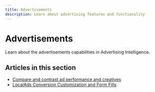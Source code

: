 ```yaml
---
title: Advertisements
description: Learn about advertising features and functionality
---
```


# Advertisements

Learn about the advertisements capabilities in Advertising Intelligence.

## Articles in this section

- [Compare and contrast ad performance and creatives](compare-and-contrast-ad-performance-and-creatives)
- [LocalAds Conversion Customization and Form Fills](localads-conversion-customization-and-form-fills)